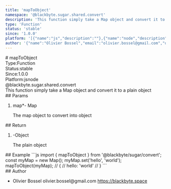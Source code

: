 ```yaml
---
title: 'mapToObject'
namespace: '@blackbyte.sugar.shared.convert'
description: 'This function simply take a Map object and convert it to a plain object'
type: 'Function'
status: 'stable'
since: '1.0.0'
platform: '[{"name":"js","description":""},{"name":"node","description":""}]'
author: '{"name":"Olivier Bossel","email":"olivier.bossel@gmail.com","url":"https://blackbyte.space"}'
---
```

<div class="docmap -mdx">
# mapToObject
<div class="docmap_metas">
<div class="docmap_type"><span class="docmap_type-label">Type:</span><span class="docmap_type-value">Function</span></div>
<div class="docmap_status"><span class="docmap_status-label">Status:</span><span class="docmap_status-value -stable">stable</span></div>
<div class="docmap_since"><span class="docmap_since-label">Since:</span><span class="docmap_since-value">1.0.0</span></div>
<div class="docmap_platform"><span class="docmap_platform-label">Platform:</span><span class="docmap_platform-value -js">js</span><span class="docmap_platform-value -node">node</span></div>
</div>
<div class="docmap_namespace">@blackbyte.sugar.shared.convert</div>
<div class="docmap_description typo-lead typo-format">
This function simply take a Map object and convert it to a plain object
</div>
<div class="docmap_params">
## Params
<ol class="docmap_list">
<li class="docmap_item">
<span class="docmap_name">map<span class="docmap_required">*</span></span><span class="docmap_default">-</span> <span class="docmap_type">Map</span>
<p class="docmap_description">The map object to convert into object</p>
</li>
</ol>
</div>
<div class="docmap_return">
## Return
<ol class="docmap_list">
<li class="docmap_item">
<span class="docmap_default">-</span><span class="docmap_type">Object</span>
<p class="docmap_description">The plain object</p>
</li>
</ol>
</div>
<div class="docmap_examples">
## Example
<s-code language="js" header>
```js
import { mapToObject } from '@blackbyte/sugar/convert';
const myMap = new Map();
myMap.set('hello', 'world');
mapToObject(myMap);
// {
//   hello: 'world'
// }
```
</s-code>
</div>
<div class="docmap_author">
## Author
<ul class="docmap_list">
<li class="docmap_item">
<span class="docmap_name">Olivier Bossel</span>
<span class="docmap_email">olivier.bossel@gmail.com</span>
<a href="https://blackbyte.space" target="_blank" class="docmap_url">https://blackbyte.space</a>
</li>
</ul>
</div>
</div>